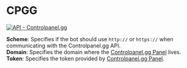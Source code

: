 # CPGG

[![API - Controlpanel.gg](https://img.shields.io/badge/API-Controlpanel.gg-2ea44f?style=for-the-badge&logo=discord)](/docs/commands/config/cpgg)

**Scheme**: Specifies if the bot should use `http://` or `https://` when communicating with the Controlpanel.gg API.  
**Domain**: Specifies the domain where the [Controlpanel.gg Panel](https://controlpanel.gg) lives.  
**Token**: Specifies the token provided by [Controlpanel.gg Panel](https://controlpanel.gg).
